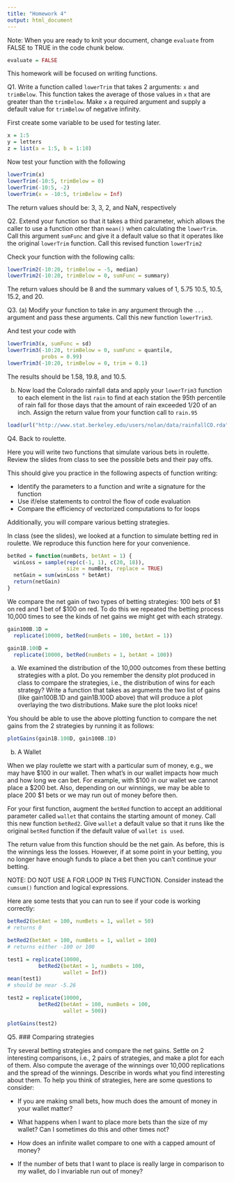 ```yaml
---
title: "Homework 4"
output: html_document
---
```


Note: When you are ready to knit your document, change `evaluate` from FALSE to TRUE in the code chunk below.

```r
evaluate = FALSE
```

This homework will be focused on writing functions.

Q1. Write a function called `lowerTrim` that takes 2 arguments: `x` and `trimBelow`. This function takes the average of those values in `x` that are greater than the `trimBelow`. Make `x` a required argument and supply a default value for `trimBelow` of negative infinity.

First create some variable to be used for testing later.

```r
x = 1:5
y = letters
z = list(a = 1:5, b = 1:10)
```

Now test your function with the following 

```r
lowerTrim(x)
lowerTrim(-10:5, trimBelow = 0)
lowerTrim(-10:5, -2)
lowerTrim(x = -10:5, trimBelow = Inf)
```

The return values should be: 3, 3, 2, and NaN,  respectively

Q2. Extend your function so that it takes a third parameter, which allows the caller to use a function other than `mean()` when calculating the `lowerTrim`. Call this argument `sumFunc` and give it a default value so that it operates like the original `lowerTrim` function. Call this revised function `lowerTrim2`

Check your function with the following calls:

```r
lowerTrim2(-10:20, trimBelow = -5, median)
lowerTrim2(-10:20, trimBelow = 0, sumFunc = summary)
```

The return values should be 8 and the summary values of 1, 5.75 10.5, 10.5, 15.2, and 20.

Q3. (a) Modify your function to take in any argument through the `...` argument and pass these arguments. Call this new function `lowerTrim3`.

And test your code with

```r
lowerTrim3(x, sumFunc = sd)
lowerTrim3(-10:20, trimBelow = 0, sumFunc = quantile,
           probs = 0.99)
lowerTrim3(-10:20, trimBelow = 0, trim = 0.1)
```

The results should be 1.58, 19.8, and 10.5. 

(b) Now load the Colorado rainfall data and apply your `lowerTrim3` function to each element in the list `rain` to find at each station the 95th percentile of rain fall for those days that the amount of rain exceeded 1/20 of an inch. Assign the return value from your function call to `rain.95`

```r
load(url("http://www.stat.berkeley.edu/users/nolan/data/rainfallCO.rda"))
```

Q4. Back to roulette. 

Here you will write two functions that simulate various bets in roulette. Review the slides from class to see the possible bets and their pay offs. 

This should give you practice in the following aspects of function writing: 

* Identify the parameters to a function and write a signature for the function
* Use if/else statements to control the flow of code evaluation
* Compare the efficiency of vectorized computations to for loops

Additionally, you will compare various betting strategies.

In class (see the slides), we looked at a function to simulate betting red in roulette. We reproduce this function here for your convenience.

```r
betRed = function(numBets, betAmt = 1) {
  winLoss = sample(rep(c(-1, 1), c(20, 18)),
                   size = numBets, replace = TRUE)
  netGain = sum(winLoss * betAmt)
  return(netGain)
}
```

We compare the net gain of two types of betting strategies: 100 bets of $1 on red and 1 bet of $100 on red. To do this we repeated the betting process 10,000 times to see the kinds of net gains we might get with each strategy.

```r
gain100B.1D = 
  replicate(10000, betRed(numBets = 100, betAmt = 1))

gain1B.100D =
  replicate(10000, betRed(numBets = 1, betAmt = 100))
```

(a) We examined the distribution of the 10,000 outcomes from these betting strategies with a plot. Do you remember the density plot produced in class to compare the strategies, i.e., the distribution of wins for each strategy? Write a function that takes as arguments the two list of gains (like gain100B.1D and gain1B.100D above) that will produce a plot overlaying the two distributions. Make sure the plot looks nice!

You should be able to use the above plotting function to compare the net gains from the 2 strategies by running it as follows: 

```r
plotGains(gain1B.100D, gain100B.1D)
```

(b) A Wallet

When we play roulette we start with a particular sum of money, e.g., we may have $100 in our wallet. Then what's in our wallet impacts how much and how long we can bet.  For example, with $100 in our wallet we cannot place a $200 bet. Also, depending on our winnings, we may be able to place 200 $1 bets or we may run out of money before then. 

For your first function, augment the `betRed` function to accept an additional parameter called `wallet` that contains the starting amount of money. Call this new function `betRed2`. Give `wallet` a default value so that it runs like the original `betRed` function if the default value of `wallet is used`.

The return value from this function should be the net gain.  As before, this is the winnings less the losses. However, if at some point in your betting, you no longer have enough funds to place a bet then you can't continue your betting.  

NOTE: DO NOT USE A FOR LOOP IN THIS FUNCTION. Consider instead the `cumsum()` function and logical expressions.

Here are some tests that you can run to see if your code is working correctly:

```r
betRed2(betAmt = 100, numBets = 1, wallet = 50)
# returns 0

betRed2(betAmt = 100, numBets = 1, wallet = 100)
# returns either -100 or 100

test1 = replicate(10000, 
          betRed2(betAmt = 1, numBets = 100,
                  wallet = Inf))
mean(test1)
# should be near -5.26

test2 = replicate(10000, 
          betRed2(betAmt = 100, numBets = 100,
                  wallet = 500))

plotGains(test2)

```

Q5.
### Comparing strategies

Try several betting strategies and compare the net gains. Settle on 2 interesting comparisons, i.e., 2 pairs of strategies, and make a plot for each of them. Also compute the average of the winnings over 10,000 replications and the spread of the winnings. Describe in words what you find interesting about them. To help you think of strategies, here are some questions to consider:

* If you are making small bets, how much does the amount of money in your wallet matter?

* What happens when I want to place more bets than the size of my wallet? Can I sometimes do this and other times not?

* How does an infinite wallet compare to one with a capped amount of money? 

* If the number of bets that I want to place is really large in comparison to my wallet, do I invariable run out of money?


```r

```



```r

```

